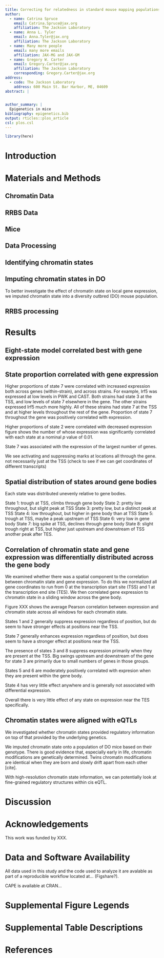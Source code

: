 ```yaml
---
title: Correcting for relatedness in standard mouse mapping populations; and something about epistasis
author:
  - name: Catrina Spruce
    email: Catrina.Spruce@jax.org
    affiliation: The Jackson Laboratory
  - name: Anna L. Tyler
    email: Anna.Tyler@jax.org
    affiliation: The Jackson Laboratory
  - name: Many more people
    email: many more emails
    affiliation: JAX-MG and JAX-GM
  - name: Gregory W. Carter
    email: Gregory.Carter@jax.org
    affiliation: The Jackson Laboratory
    corresponding: Gregory.Carter@jax.org
address:
  - code: The Jackson Laboratory
    address: 600 Main St. Bar Harbor, ME, 04609
abstract: |
  

author_summary: |
  Epigenetics in mice
bibliography: epigenetics.bib
output: rticles::plos_article
csl: plos.csl
---
```


```r
library(here)
```

# Introduction


# Materials and Methods

## Chromatin Data

## RRBS Data

## Mice

## Data Processing

## Identifying chromatin states

## Imputing chromatin states in DO
To better investigate the effect of chromatin state on local gene expression,
we imputed chromatin state into a diversity outbred (DO) mouse population. 


## RRBS processing

# Results

## Eight-state model correlated best with gene expression

## State proportion correlated with gene expression
Higher proportions of state 7 were correlated with increased expression
both across genes (within-strain), and across strains. For example,
Irf5 was expressed at low levels in PWK and CAST. Both strains had state 3
at the TSS, and low levels of state 7 elsewhere in the gene. The other 
strains expressed Irf5 much more highly. All of these strains had state 7 
at the TSS and at higher levels throughout the rest of the gene. Proportion
of state 7 throughout the gene was positively correlated with expression.

Higher proportions of state 2 were correlated with decreased expression
figure shows the number of whose expression was significantly correlated
with each state at a nominal $p$ value of 0.01. 

State 7 was associated 
with the expression of the largest number of genes.

We see activating and suppressing marks at locations all through the gene.
not necessarily just at the TSS
(check to see if we can get coordinates of different transcripts)

## Spatial distribution of states around gene bodies
Each state was distributed unevenly relative to gene bodies.


State 1: trough at TSS, climbs through gene body 
State 2: pretty low throughout, but slight peak at TSS
State 3: pretty low, but a distinct peak at TSS
State 4: low throughout, but higher in gene body than at TSS
State 5: trough at TSS, maybe a peak upstream of TSS
State 6: very low in gene body
State 7: big spike at TSS, declines through gene body
State 8: slight trough right at TSS, but higher just upstream and downstream of TSS
  another peak after TES.

## Correlation of chromatin state and gene expression was differentially distributed across the gene body
We examined whether there was a spatial component to the correlation between
chromatin state and gene expression. To do this we normalized all gene coordinates
to run from 0 at the transcription start site (TSS) and 1 at the transcription 
end site (TES). We then correlated gene expression to chromatin state in a 
sliding window across the gene body. 

Figure XXX shows the average Pearson correlation between expression and chromatin 
state across all windows for each chromatin state. 

States 1 and 2 generally suppress expression regardless of position, but do seem
to have stronger effects at positions near the TSS. 

State 7 generally enhances expression regardless of position, but does seem to have
a stronger effect at positions near the TSS.

The presence of states 3 and 8 suppress expression primarily when they
are present at the TSS. Big swings upstream and downstream of the gene 
for state 3 are primarily due to small numbers of genes in those groups.

States 5 and 6 are moderately positively correlated with expresion when they
are present within the gene body.

State 4 has very little effect anywhere and is generally not associated with
differential expression.

Overall there is very little effect of any state on expression near the TES 
specifically.

## Chromatin states were aligned with eQTLs
We investigated whether chromatin states provided regulatory information on 
top of that provided by the underlying genetics. 

We imputed chromatin state onto a population of DO mice based on their genotype.
There is good evidence that, especially early in life, chromatin modifications are
genetically determined. Twins chromatin modifications are identical when they are
born and slowly drift apart from each other [cite]. 

With high-resolution chromatin state information, we can potentially look at 
fine-grained regulatory structures within cis eQTL.



# Discussion


# Acknowledgements
This work was funded by XXX.

# Data and Software Availability
All data used in this study and the code used to analyze it are avalable as part of 
a reproducible workflow located at... (Figshare?).

CAPE is available at CRAN...

# Supplemental Figure Legends

\begin{figure}[ht]
\centering
\caption{Correlations between traits and the first principal component (PC) of
the kinship matrix. Traits with high correlation to the kinship matrix may 
be highly polygenic and thus be susceptible to test statistic inflation due to 
many true positives. To reduce this risk, we selected traits with low correlation
with the first kinship matrix PC. This figure shows the distribution of correlations
between traits and the first kinship PC across populations. 
}
\label{fig:trait_cor}
\end{figure}


\begin{figure}[ht]
\centering
\caption{Reducing $n$ reduces inflation. 
This figure is identical to Fig. \ref{LD} except that we have added a column 
for the F2 that has been subsampled to the same $n$ as the Backcross. This 
subsampling reduces power to detect effects, and thus reduces inflation to 
roughly the same level as that seen in the backcross.
}
\label{subsampled}
\end{figure}

# Supplemental Table Descriptions

\begin{figure}[ht]
\centering
\caption{Correlations between traits and the first PC of the kinship matrix.
}
\label{table:trait_cor}
\end{figure}


# References {#references .unnumbered}
